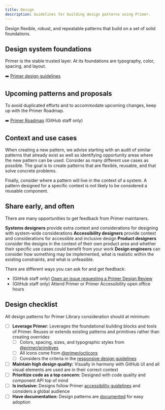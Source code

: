 ```yaml
---
title: Design
description: Guidelines for building design patterns using Primer.
---
```


Design flexible, robust, and repeatable patterns that build on a set of solid foundations.

## Design system foundations

Primer is the stable trusted layer. At its foundations are typography, color, spacing, and layout.

➡️ [Primer design guidelines](https://primer.style/design/)

## Upcoming patterns and proposals

To avoid duplicated efforts and to accommodate upcoming changes, keep up with the Primer Roadmap.

➡️ [Primer Roadmap](https://github.com/orgs/github/projects/2759/views/29) (GitHub staff only)

## Context and use cases

When creating a new pattern, we advise starting with an audit of similar patterns that already exist as well as identifying opportunity areas where the new pattern can be used. Consider as many different use cases as possible. The goal is to create patterns that are flexible, reusable, and that solve concrete problems.

Finally, consider where a pattern will live in the context of a system. A pattern designed for a specific context is not likely to be considered a reusable component.

## Share early, and often

There are many opportunities to get feedback from Primer maintaners.

**Systems designers** provide extra context and considerations for designing with system-wide considerations
**Accessibility designers** provide context and considerations for accessible and inclusive design
**Product designers** consider the designs in the context of their own product area and whether their specific use cases could benefit from your work
**Design engineers** can consider how something may be implemented, what is realistic within the existing constraints, and what is unfeasible.

There are different ways you can ask for and get feedback:

- (GitHub staff only) [Open an issue requesting a Primer Design Review](https://github.com/github/primer/#need-a-primer-pattern-or-octicon-)
- (GitHub staff only) Attend Primer or Primer Accessibility open office hours

## Design checklist

All design patterns for Primer Library consideration should at minimum:

- [ ] **Leverage Primer**: Leverages the foundational building blocks and tools of Primer. Reuses or extends existing patterns and primitives rather than creating overrides
  - [ ] Colors, spacing, sizes, and typographic styles from [@primer/primitives](https://github.com/primer/primitives/)
  - [ ] All icons come from [@primer/octicons](https://github.com/primer/octicons/)
  - [ ] Considers the criteria in the [responsive design guidelines](https://primer.style/design/foundations/responsive)
- [ ] **Maintain high design quality:** Visually in harmony with GitHub UI and all visual elements are used are in their correct context
- [ ] **Prioritize code as a top concern:** Designed with code quality and component API top of mind
- [ ] **Is inclusive:** Designs follow Primer [accessibility guidelines](https://primer.style/design/guides/accessibility/guidelines) and considers a global audience
- [ ] **Have documentation:** Design patterns are [documented](https://primer.style/design/guides/contribute/documentation) for easy adoption
